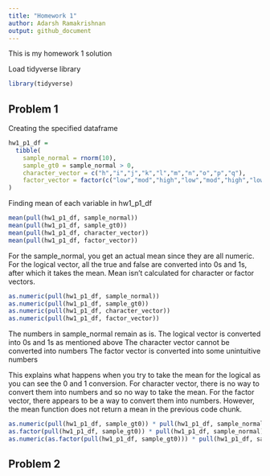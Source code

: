 ```yaml
---
title: "Homework 1"
author: Adarsh Ramakrishnan
output: github_document
---
```


This is my homework 1 solution


Load tidyverse library

```r
library(tidyverse)
```


## Problem 1

Creating the specified dataframe

```r
hw1_p1_df = 
  tibble(
    sample_normal = rnorm(10),
    sample_gt0 = sample_normal > 0,
    character_vector = c("h","i","j","k","l","m","n","o","p","q"),
    factor_vector = factor(c("low","mod","high","low","mod","high","low","mod","high","low"))
)
```

Finding mean of each variable in hw1_p1_df

```r
mean(pull(hw1_p1_df, sample_normal))
mean(pull(hw1_p1_df, sample_gt0))
mean(pull(hw1_p1_df, character_vector))
mean(pull(hw1_p1_df, factor_vector))
```

For the sample_normal, you get an actual mean since they are all numeric.
For the logical vector, all the true and false are converted into 0s and 1s, after which it takes the mean.
Mean isn't calculated for character or factor vectors. 

```r
as.numeric(pull(hw1_p1_df, sample_normal))
as.numeric(pull(hw1_p1_df, sample_gt0))
as.numeric(pull(hw1_p1_df, character_vector))
as.numeric(pull(hw1_p1_df, factor_vector))
```

The numbers in sample_normal remain as is. 
The logical vector is converted into 0s and 1s as mentioned above
The character vector cannot be converted into numbers
The factor vector is converted into some unintuitive numbers

This explains what happens when you try to take the mean for the logical as you can see the 0 and 1 conversion.
For character vector, there is no way to convert them into numbers and so no way to take the mean.
For the factor vector, there appears to be a way to convert them into numbers. However, the mean function does not return a mean in the previous code chunk. 

```r
as.numeric(pull(hw1_p1_df, sample_gt0)) * pull(hw1_p1_df, sample_normal)
as.factor(pull(hw1_p1_df, sample_gt0)) * pull(hw1_p1_df, sample_normal)
as.numeric(as.factor(pull(hw1_p1_df, sample_gt0))) * pull(hw1_p1_df, sample_normal)
```


## Problem 2